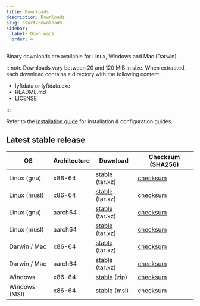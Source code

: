 ```yaml
---
title: Downloads
description: Downloads
slug: start/downloads
sidebar:
  label: Downloads
  order: 4
---
```



Binary downloads are available for Linux, Windows and Mac (Darwin).

:::note
Downloads vary between 20 and 120 MiB in size. When extracted, each download contains a directory with the following content:

<FileTree>

- lyftdata or lyftdata.exe
- README.md
- LICENSE

</FileTree>
:::

Refer to the [installation guide](/edge_iq/install/overview) for installation & configuration guides.

## Latest stable release

| OS              | Architecture | Download                                                                                                 | Checksum (SHA256)                                                                                        |
| --------------- | ------------ | -------------------------------------------------------------------------------------------------------- | -------------------------------------------------------------------------------------------------------- |
| Linux (gnu)     | x86-64       | [stable](https://dist.lyftdata.com/downloads/latest/lyftdata-x86_64-unknown-linux-gnu.tar.xz) (tar.xz)   | [checksum](https://dist.lyftdata.com/downloads/latest/lyftdata-x86_64-unknown-linux-gnu.tar.xz.sha256)   |
| Linux (musl)    | x86-64       | [stable](https://dist.lyftdata.com/downloads/latest/lyftdata-x86_64-unknown-linux-musl.tar.xz) (tar.xz)  | [checksum](https://dist.lyftdata.com/downloads/latest/lyftdata-x86_64-unknown-linux-musl.tar.xz.sha256)  |
| Linux (gnu)     | aarch64      | [stable](https://dist.lyftdata.com/downloads/latest/lyftdata-aarch64-unknown-linux-gnu.tar.xz) (tar.xz)  | [checksum](https://dist.lyftdata.com/downloads/latest/lyftdata-aarch64-unknown-linux-gnu.tar.xz.sha256)  |
| Linux (musl)    | aarch64      | [stable](https://dist.lyftdata.com/downloads/latest/lyftdata-aarch64-unknown-linux-musl.tar.xz) (tar.xz) | [checksum](https://dist.lyftdata.com/downloads/latest/lyftdata-aarch64-unknown-linux-musl.tar.xz.sha256) |
| Darwin / Mac    | x86-64       | [stable](https://dist.lyftdata.com/downloads/latest/lyftdata-x86_64-apple-darwin.tar.xz) (tar.xz)        | [checksum](https://dist.lyftdata.com/downloads/latest/lyftdata-x86_64-apple-darwin.tar.xz.sha256)        |
| Darwin / Mac    | aarch64      | [stable](https://dist.lyftdata.com/downloads/latest/lyftdata-aarch64-apple-darwin.tar.xz) (tar.xz)       | [checksum](https://dist.lyftdata.com/downloads/latest/lyftdata-aarch64-apple-darwin.tar.xz.sha256)       |
| Windows         | x86-64       | [stable](https://dist.lyftdata.com/downloads/latest/lyftdata-x86_64-pc-windows-msvc.zip) (zip)           | [checksum](https://dist.lyftdata.com/downloads/latest/lyftdata-x86_64-pc-windows-msvc.zip.sha256)        |
| Windows (MSI) | x86-64       | [stable](https://dist.lyftdata.com/downloads/latest/lyftdata-x86_64-pc-windows-msvc.msi) (msi)           | [checksum](https://dist.lyftdata.com/downloads/latest/lyftdata-x86_64-pc-windows-msvc.msi.sha256)        |
